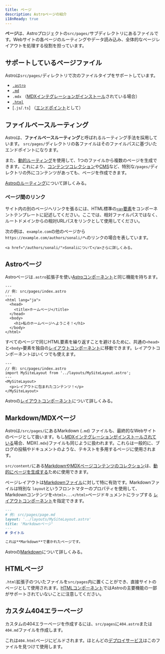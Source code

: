 ```yaml
---
title: ページ
description: Astroページの紹介
i18nReady: true
---
```



**ページ**は、Astroプロジェクトの`src/pages/`サブディレクトリにあるファイルです。Webサイトの各ページのルーティングやデータ読み込み、全体的なページレイアウトを処理する役割を担っています。

## サポートしているページファイル

Astroは`src/pages/`ディレクトリで次のファイルタイプをサポートしています。
- [`.astro`](#astroページ)
- [`.md`](#markdownmdxページ)
- `.mdx` （[MDXインテグレーションがインストール](/ja/guides/integrations-guide/mdx/#installation)されている場合）
- [`.html`](#htmlページ)
- [`.js`/`.ts`] （[エンドポイント](/ja/guides/endpoints/)として）

## ファイルベースルーティング

Astroは、**ファイルベースルーティング**と呼ばれるルーティング手法を採用しています。 `src/pages/`ディレクトリの各ファイルはそのファイルパスに基づいたエンドポイントになります。

また、[動的ルーティング](/ja/guides/routing/#動的ルーティング)を使用して、1つのファイルから複数のページを生成できます。これにより、[コンテンツコレクション](/ja/guides/content-collections/)や[CMS](/ja/guides/cms/)など、特別な`/pages/`ディレクトリの外にコンテンツがあっても、ページを作成できます。

<ReadMore>[Astroのルーティング](/ja/guides/routing/)について詳しくみる。</ReadMore>

### ページ間のリンク

サイト内の別のページへリンクを張るには、HTML標準の[`<a>`要素](https://developer.mozilla.org/ja/docs/Web/HTML/Element/a)をコンポーネントテンプレートに記述してください。ここでは、相対ファイルパスではなく、ルートドメインからの相対URLパスをリンクとして使用してください。


次の例は、`example.com`の他のページから`https://example.com/authors/sonali/`へのリンクの場合を表しています。

```astro title="src/pages/index.astro"
<a href="/authors/sonali/">Sonaliについて</a>さらに詳しくみる。
```

## Astroページ

Astroページは`.astro`拡張子を使い[Astroコンポーネント](/ja/basics/astro-components/)と同じ機能を持ちます。

```astro
---
// 例: src/pages/index.astro
---
<html lang="ja">
  <head>
    <title>ホームページ</title>
  </head>
  <body>
    <h1>私のホームページへようこそ！</h1>
  </body>
</html>
```

すべてのページで同じHTML要素を繰り返すことを避けるために、共通の`<head>`と`<body>`要素を独自の[レイアウトコンポーネント](/ja/basics/layouts/)に移動できます。レイアウトコンポーネントはいくつでも使えます。

```astro {3} /</?MySiteLayout>/
---
// 例: src/pages/index.astro
import MySiteLayout from '../layouts/MySiteLayout.astro';
---
<MySiteLayout>
  <p>レイアウトに包まれたコンテンツ！</p>
</MySiteLayout>
```

<ReadMore>Astroの[レイアウトコンポーネント](/ja/basics/layouts/)について詳しくみる。</ReadMore>

## Markdown/MDXページ

Astroは`/src/pages/`にあるMarkdown (`.md`) ファイルも、最終的なWebサイトのページとして扱います。もし[MDXインテグレーションがインストールされている](/ja/guides/integrations-guide/mdx/#installation)場合、MDX(`.mdx`)ファイルも同じように扱われます。これらは一般的に、ブログの投稿やドキュメントのような、テキストを多用するページに使用されます。

`src/content/`にある[MarkdownやMDXページコンテンツのコレクション](/ja/guides/content-collections/)は、[動的にページを生成する](/ja/guides/routing/#動的ルーティング)ために使用できます。

ページレイアウトは[Markdownファイル](#markdownmdxページ)に対して特に有効です。Markdownファイルは特別な `layout`というフロントマターのプロパティを使用して、Markdownコンテンツを`<html>...</html>`ページドキュメントにラップする [レイアウトコンポーネント](/ja/basics/layouts/)を指定できます。

```md {3}
---
# 例: src/pages/page.md
layout: '../layouts/MySiteLayout.astro'
title: 'Markdownページ'
---
# タイトル

これは**Markdown**で書かれたページです。
```

<ReadMore>Astroの[Markdown](/ja/guides/markdown-content/)について詳しくみる。</ReadMore>

## HTMLページ

`.html`拡張子のついたファイルを`src/pages`内に置くことができ、直接サイトのページとして使用されます。[HTMLコンポーネント](/ja/basics/astro-components/#htmlコンポーネント)ではAstroの主要機能の一部がサポートされていないことに注意してください。

## カスタム404エラーページ

カスタムの404エラーページを作成するには、`src/pages`に`404.astro`または`404.md`ファイルを作成します。

これは`404.html`ページにビルドされます。ほとんどの[デプロイサービス](/ja/guides/deploy/)はこのファイルを見つけて使用します。

